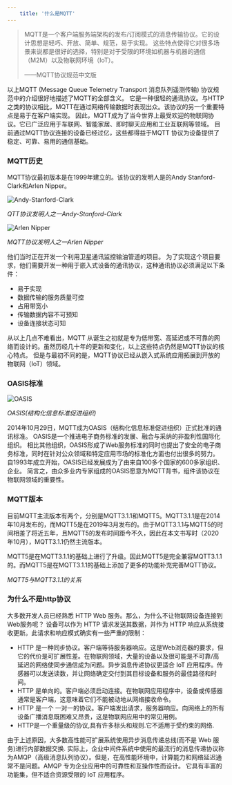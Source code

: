 ```yaml
---
    title: '什么是MQTT'
---
```


> MQTT是一个客户端服务端架构的发布/订阅模式的消息传输协议。它的设计思想是轻巧、开放、简单、规范，易于实现。
> 这些特点使得它对很多场景来说都是很好的选择，特别是对于受限的环境如机器与机器的通信（M2M）以及物联网环境（IoT）。
>
> ——MQTT协议规范中文版

以上MQTT (Message Queue Telemetry Transport 消息队列遥测传输) 协议规范中的介绍很好地描述了MQTT的全部含义。
它是一种很轻的通讯协议。与HTTP之类的协议相比，MQTT在通过网络传输数据时表现出众。该协议的另一个重要特点是易于在客户端实现。
因此，MQTT成为了当今世界上最受欢迎的物联网协议。它已广泛应用于车联网、智能家居、即时聊天应用和工业互联网等领域。
目前通过MQTT协议连接的设备已经过亿，这些都得益于MQTT 协议为设备提供了稳定、可靠、易用的通信基础。


### MQTT历史

MQTT协议最初版本是在1999年建立的。该协议的发明人是的Andy Stanford-Clark和Arlen Nipper。

![Andy-Stanford-Clark](./assets/andy-stanford-clark.jpg)

*QTT协议发明人之一Andy-Stanford-Clark*

![Arlen Nipper](./assets/arlen_nipper.jpg)

*MQTT协议发明人之一Arlen Nipper*

他们当时正在开发一个利用卫星通讯监控输油管道的项目。
为了实现这个项目要求，他们需要开发一种用于嵌入式设备的通讯协议，这种通讯协议必须满足以下条件：

* 易于实现
* 数据传输的服务质量可控
* 占用带宽小
* 传输数据内容不可预知
* 设备连接状态可知

从以上几点不难看出，MQTT 从诞生之初就是专为低带宽、高延迟或不可靠的网络而设计的。虽然历经几十年的更新和变化，以上这些特点仍然是MQTT协议的核心特点。
但是与最初不同的是，MQTT协议已经从嵌入式系统应用拓展到开放的物联网（IoT）领域。


### OASIS标准

![OASIS](./assets/OASISLogo-v2.0.jpg)

*OASIS(结构化信息标准促进组织)*

2014年10月29日，MQTT成为OASIS（结构化信息标准促进组织）正式批准的通讯标准。
OASIS是一个推进电子商务标准的发展、融合与采纳的非盈利性国际化组织。
相比其他组织，OASIS形成了Web服务标准的同时也提出了安全的电子商务标准，同时在针对公众领域和特定应用市场的标准化方面也付出很多的努力。
自1993年成立开始，OASIS已经发展成为了由来自100多个国家的600多家组织、企业。
简言之，由众多业内专家组成的OASIS愿意为MQTT背书，组件该协议在物联网领域的重要性。

### MQTT版本

目前MQTT主流版本有两个，分别是MQTT3.1.1和MQTT5。MQTT3.1.1是在2014年10月发布的，而MQTT5是在2019年3月发布的。由于MQTT3.1.1与MQTT5的时间相差了将近五年，且MQTT5的发布时间距今不久，因此在本文书写时（2020年10月），MQTT3.1.1仍然主流版本。

MQTT5是在MQTT3.1.1的基础上进行了升级。因此MQTT5是完全兼容MQTT3.1.1的。而MQTT5是在MQTT3.1.1的基础上添加了更多的功能补充完善MQTT协议。


<Mqtt5andMqtt311Svg />

*MQTT5与MQTT3.1.1的关系*


### 为什么不是http协议

大多数开发人员已经熟悉 HTTP Web 服务。那么，为什么不让物联网设备连接到Web服务呢？
设备可以作为 HTTP 请求发送其数据，并作为 HTTP 响应从系统接收更新。此请求和响应模式确实有一些严重的限制：

* HTTP 是一种同步协议。客户端等待服务器响应。这是Web浏览器的要求，但它的代价是可扩展性差。在物联网领域，大量的设备以及很可能是不可靠/高延迟的网络使同步通信成为问题。异步消息传递协议更适合 IoT 应用程序。传感器可以发送读数，并让网络确定交付到其目标设备和服务的最佳路径和时间。
* HTTP 是单向的。客户端必须启动连接。在物联网应用程序中，设备或传感器通常是客户端，这意味着它们不能被动地从网络接收命令。
* HTTP 是一个 一对一的协议。客户端发出请求，服务器响应。向网络上的所有设备广播消息既困难又昂贵，这是物联网应用中的常见用例。
* HTTP是一个重量级的协议,具有许多标头和规则.它不适用于受约束的网络.

由于上述原因，大多数高性能可扩展系统使用异步消息传递总线(而不是 Web 服务)进行内部数据交换.
实际上，企业中间件系统中使用的最流行的消息传递协议称为AMQP（高级消息队列协议）。但是，在高性能环境中，计算能力和网络延迟通常不是问题。AMQP 专为企业应用中的可靠性和互操作性而设计。
它具有丰富的功能集，但不适合资源受限的 IoT 应用程序。